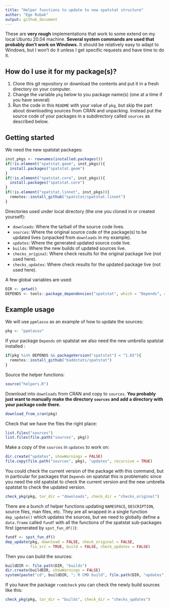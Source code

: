 ```yaml
---
title: "Helper functions to update to new spatstat structure"
author: "Ege Rubak"
output: github_document
---
```


These are **very rough** implementations that work to some extend on my local 
Ubuntu 20.04 machine. **Several system commands are used that probably don't
work on Windows.** It should be relatively easy to adapt to Windows, but I won't 
do it unless I get specific requests and have time to do it.

## How do I use it for my package(s)?

1. Clone this git repository or download the contents and put it in a fresh directory on your computer.
2. Change the variable `pkg` below to you package name(s) (one at a time if you have several)
3. Run the code in this `README` with your value of `pkg`, but skip the part about downloading sources from CRAN and unpacking. Instead put the source code of your packages in a subdirectory called `sources` as described below.

## Getting started

We need the new spatstat packages:
```r
inst_pkgs <- rownames(installed.packages())
if(!is.element("spatstat.geom", inst_pkgs)){
  install.packages("spatstat.geom")
}
if(!is.element("spatstat.core", inst_pkgs)){
  install.packages("spatstat.core")
}
if(!is.element("spatstat.linnet", inst_pkgs)){
  remotes::install_github("spatstat/spatstat.linnet")
}
```


Directories used under local directory (the one you cloned in or created yourself):

- `downloads`: Where the tarball of the source code lives.
- `sources`: Where the original source code of the package(s) to be updated lives (unpacked from `downloads` in my example).
- `updates`: Where the generated updated source code live.
- `builds`: Where the new builds of updated sources live.
- `checks_original`: Where check results for the original package live (not used here).
- `checks_updates`: Where check results for the updated package live (not used here).

A few global variables are used:
```r
DIR <- getwd()
DEPENDS <- tools::package_dependencies("spatstat", which = "Depends", reverse = TRUE)$spatstat
```

## Example usage

We will use `ppmlasso` as an example of how to update the sources:

```r
pkg <- "ppmlasso"
```

If your package `Depends` on spatstat we also need the new umbrella spatstat 
installed :
```r
if(pkg %in% DEPENDS && packageVersion("spatstat") < "1.65"){
  remotes::install_github("baddstats/spatstat")
}
```


Source the helper functions:
```r
source("helpers.R")
```

Download into `downloads` from CRAN and copy to `sources`. **You probably just 
want to manually make the directory `sources` and add a directory with your 
package code there.**

```r
download_from_cran(pkg)
```

Check that we have the files the right place:
```r
list.files("sources")
list.files(file.path("sources", pkg))
```

Make a copy of the `sources` in `updates` to work on:
```r
dir.create("updates", showWarnings = FALSE)
file.copy(file.path("sources", pkg), "updates", recursive = TRUE)
```

You could check the current version of the package with this command, but in 
particular for packages that `Depends` on spatstat this is problematic since you
need the old spatstat to check the current version and the new umbrella spatstat
to check the updated version.
```r
check_pkg(pkg, tar_dir = "downloads", check_dir = "checks_original")
```

There are a bunch of helper functions updating `NAMESPACE`, `DESCRIPTION`, 
source files, man files, etc. They are all wrapped in a single function 
`dep_update()` which updates the sources, but we need to globally define a 
`data.frame` called `fundf` with all the functions of the spatstat sub-packages 
first (generated by `spst_fun_df()`):

```r
fundf <- spst_fun_df()
dep_update(pkg, download = FALSE, check_original = FALSE,
           fix_src = TRUE, build = FALSE, check_updates = FALSE)
```

Then you can build the sources:

```r
buildDIR <- file.path(DIR, "builds")
dir.create(buildDIR, showWarnings = FALSE)
system(paste("cd", buildDIR, "; R CMD build", file.path(DIR, "updates", pkg)))
```

If you have the package `rcmdcheck` you can check the newly build sources like
this:

```r
check_pkg(pkg, tar_dir = "builds", check_dir = "checks_updates")
```
